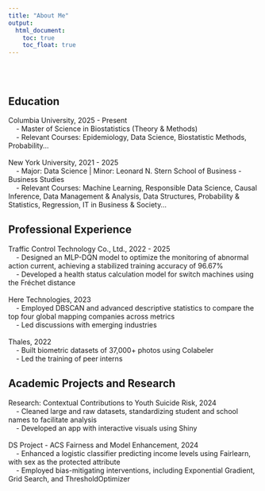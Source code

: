 ```yaml
---
title: "About Me"
output: 
  html_document:
    toc: true
    toc_float: true
---
```

<br><br>

## Education
Columbia University, 2025 - Present <br>
&nbsp;&nbsp;&nbsp; - Master of Science in Biostatistics (Theory & Methods) <br>
&nbsp;&nbsp;&nbsp; - Relevant Courses: Epidemiology, Data Science, Biostatistic Methods, Probability...
<br><br>
New York University, 2021 - 2025 <br>
&nbsp;&nbsp;&nbsp; - Major: Data Science | Minor: Leonard N. Stern School of Business - Business Studies <br>
&nbsp;&nbsp;&nbsp; - Relevant Courses: Machine Learning, Responsible Data Science, Causal Inference, Data Management & Analysis, Data Structures, Probability & Statistics, Regression, IT in Business & Society...

## Professional Experience
Traffic Control Technology Co., Ltd., 2022 - 2025 <br>
&nbsp;&nbsp;&nbsp; - Designed an MLP-DQN model to optimize the monitoring of abnormal action current, achieving a stabilized training accuracy of 96.67% <br>
&nbsp;&nbsp;&nbsp; - Developed a health status calculation model for switch machines using the Fréchet distance
<br><br>
Here Technologies, 2023 <br>
&nbsp;&nbsp;&nbsp; - Employed DBSCAN and advanced descriptive statistics to compare the top four global mapping companies across metrics <br>
&nbsp;&nbsp;&nbsp; - Led discussions with emerging industries
<br><br>
Thales, 2022 <br>
&nbsp;&nbsp;&nbsp; - Built biometric datasets of 37,000+ photos using Colabeler <br>
&nbsp;&nbsp;&nbsp; - Led the training of peer interns

## Academic Projects and Research
Research: Contextual Contributions to Youth Suicide Risk, 2024 <br>
&nbsp;&nbsp;&nbsp; - Cleaned large and raw datasets, standardizing student and school names to facilitate analysis <br>
&nbsp;&nbsp;&nbsp; - Developed an app with interactive visuals using Shiny
<br><br>
DS Project - ACS Fairness and Model Enhancement, 2024 <br>
&nbsp;&nbsp;&nbsp; - Enhanced a logistic classifier predicting income levels using Fairlearn, with sex as the protected attribute <br>
&nbsp;&nbsp;&nbsp; - Employed bias-mitigating interventions, including Exponential Gradient, Grid Search, and ThresholdOptimizer
